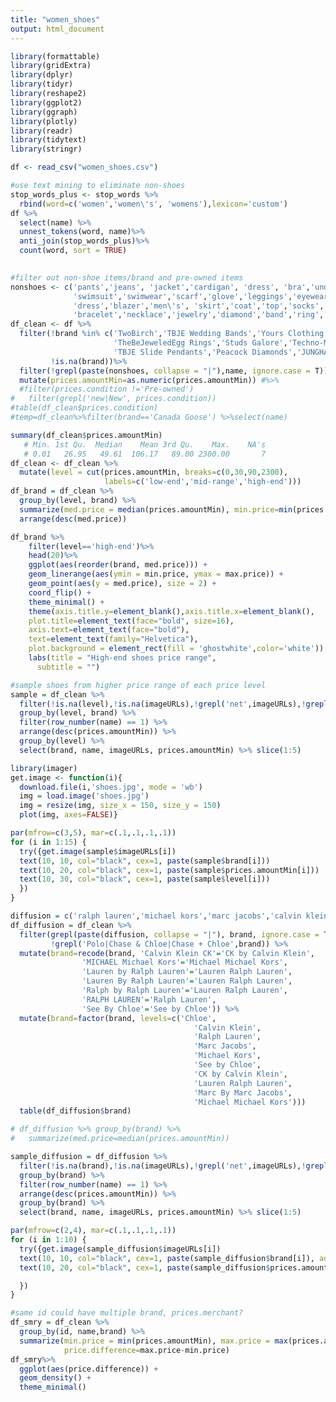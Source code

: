 ```yaml
---
title: "women_shoes"
output: html_document
---
```


```r
library(formattable)
library(gridExtra)
library(dplyr)
library(tidyr)
library(reshape2)
library(ggplot2)
library(ggraph)
library(plotly)
library(readr)
library(tidytext)
library(stringr)
```

```r
df <- read_csv("women_shoes.csv")

```



```r
#use text mining to eliminate non-shoes
stop_words_plus <- stop_words %>%
  rbind(word=c('women','women\'s', 'womens'),lexicon='custom')
df %>% 
  select(name) %>%
  unnest_tokens(word, name)%>%
  anti_join(stop_words_plus)%>%
  count(word, sort = TRUE)
  
```
```r
#filter out non-shoe items/brand and pre-owned items
nonshoes <- c('pants','jeans', 'jacket','cardigan', 'dress', 'bra','underwire','wirefree','bikini','swim','lingerie','thong','slippers','pantyhose','hairpin',
              'swimsuit','swimwear','scarf','glove','leggings','eyewear','Sunglasses',"Costume",
              'dress','blazer','men\'s', 'skirt','coat','top','socks','Doll','sleepwear','makeup',
              'bracelet','necklace','jewelry','diamond','band','ring','watch','Parka','lens')
df_clean <- df %>% 
  filter(!brand %in% c('TwoBirch','TBJE Wedding Bands','Yours Clothing','Brioni','GEMaffair',
                       'TheBeJeweledEgg Rings','Studs Galore','Techno-Marine','LUXURMAN',
                       'TBJE Slide Pendants','Peacock Diamonds','JUNGHANS','Ddi'), 
         !is.na(brand))%>% 
  filter(!grepl(paste(nonshoes, collapse = "|"),name, ignore.case = T)) %>%
  mutate(prices.amountMin=as.numeric(prices.amountMin)) #%>%
  #filter(prices.condition !='Pre-owned')
#   filter(grepl('new|New', prices.condition))
#table(df_clean$prices.condition)
#temp=df_clean%>%filter(brand=='Canada Goose') %>%select(name)
```
```r
summary(df_clean$prices.amountMin)
   # Min. 1st Qu.  Median    Mean 3rd Qu.    Max.    NA's 
   # 0.01   26.95   49.61  106.17   89.00 2300.00       7 
df_clean <- df_clean %>% 
  mutate(level = cut(prices.amountMin, breaks=c(0,30,90,2300),
                     labels=c('low-end','mid-range','high-end')))  
df_brand = df_clean %>% 
  group_by(level, brand) %>%
  summarize(med.price = median(prices.amountMin), min.price=min(prices.amountMin), max.price=max(prices.amountMin), num_shoes=n_distinct(id)) %>%
  arrange(desc(med.price))
```

```r

df_brand %>%
    filter(level=='high-end')%>%
    head(20)%>%
    ggplot(aes(reorder(brand, med.price))) +
    geom_linerange(aes(ymin = min.price, ymax = max.price)) + 
    geom_point(aes(y = med.price), size = 2) +
    coord_flip() +
    theme_minimal() +
    theme(axis.title.y=element_blank(),axis.title.x=element_blank(),
    plot.title=element_text(face="bold", size=16),
    axis.text=element_text(face="bold"),
    text=element_text(family="Helvetica"),
    plot.background = element_rect(fill = 'ghostwhite',color='white')) +
    labs(title = "High-end shoes price range",
      subtitle = "")

```
```r
#sample shoes from higher price range of each price level
sample = df_clean %>% 
  filter(!is.na(level),!is.na(imageURLs),!grepl('net',imageURLs),!grepl('ebayimg',imageURLs)) %>% 
  group_by(level, brand) %>%
  filter(row_number(name) == 1) %>%
  arrange(desc(prices.amountMin)) %>% 
  group_by(level) %>% 
  select(brand, name, imageURLs, prices.amountMin) %>% slice(1:5) 

```

```r
library(imager)
get.image <- function(i){
  download.file(i,'shoes.jpg', mode = 'wb')
  img = load.image('shoes.jpg')
  img = resize(img, size_x = 150, size_y = 150)
  plot(img, axes=FALSE)}

par(mfrow=c(3,5), mar=c(.1,.1,.1,.1))
for (i in 1:15) {
  try({get.image(sample$imageURLs[i])
  text(10, 10, col="black", cex=1, paste(sample$brand[i]))
  text(10, 20, col="black", cex=1, paste(sample$prices.amountMin[i]))
  text(10, 30, col="black", cex=1, paste(sample$level[i]))
  })
}


```


```r
diffusion = c('ralph lauren','michael kors','marc jacobs','calvin klein','chloe')
df_diffusion = df_clean %>%
  filter(grepl(paste(diffusion, collapse = "|"), brand, ignore.case = T),
         !grepl('Polo|Chase & Chloe|Chase + Chloe',brand)) %>%
  mutate(brand=recode(brand, 'Calvin Klein CK'='CK by Calvin Klein', 
                'MICHAEL Michael Kors'='Michael Michael Kors',
                'Lauren by Ralph Lauren'='Lauren Ralph Lauren',
                'Lauren By Ralph Lauren'='Lauren Ralph Lauren',
                'Ralph by Ralph Lauren'='Lauren Ralph Lauren',
                'RALPH LAUREN'='Ralph Lauren',
                'See By Chloe'='See by Chloe')) %>%
  mutate(brand=factor(brand, levels=c('Chloe',
                                         'Calvin Klein',
                                         'Ralph Lauren',
                                         'Marc Jacobs',
                                         'Michael Kors',
                                         'See by Chloe',
                                         'CK by Calvin Klein',
                                         'Lauren Ralph Lauren',
                                         'Marc By Marc Jacobs',
                                         'Michael Michael Kors')))
  table(df_diffusion$brand)
```
```r
# df_diffusion %>% group_by(brand) %>%
#   summarize(med.price=median(prices.amountMin))

sample_diffusion = df_diffusion %>% 
  filter(!is.na(brand),!is.na(imageURLs),!grepl('net',imageURLs),!grepl('ebayimg',imageURLs)) %>% 
  group_by(brand) %>%
  filter(row_number(name) == 1) %>%
  arrange(desc(prices.amountMin)) %>% 
  group_by(brand) %>% 
  select(brand, name, imageURLs, prices.amountMin) %>% slice(1:5) 

par(mfrow=c(2,4), mar=c(.1,.1,.1,.1))
for (i in 1:10) {
  try({get.image(sample_diffusion$imageURLs[i])
  text(10, 10, col="black", cex=1, paste(sample_diffusion$brand[i]), adj=0)
  text(10, 20, col="black", cex=1, paste(sample_diffusion$prices.amountMin[i]), adj=0)

  })
}

```


```r
#same id could have multiple brand, prices.merchant?
df_smry = df_clean %>%
  group_by(id, name,brand) %>%
  summarize(min.price = min(prices.amountMin), max.price = max(prices.amountMin),
            price.difference=max.price-min.price) 
df_smry%>%
  ggplot(aes(price.difference)) + 
  geom_density() + 
  theme_minimal() 
  
```


